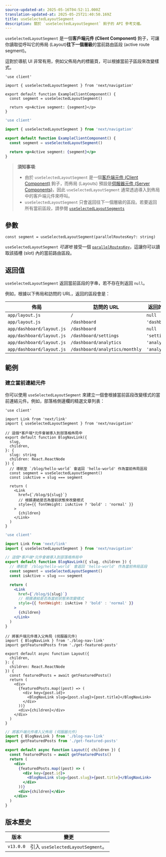 ```yaml
---
source-updated-at: 2025-05-16T04:52:11.000Z
translation-updated-at: 2025-05-25T21:40:50.169Z
title: useSelectedLayoutSegment
description: 關於 `useSelectedLayoutSegment` 鉤子的 API 參考文檔。
---
```


`useSelectedLayoutSegment` 是一個**客戶端元件 (Client Component)** 鉤子，可讓你讀取從呼叫它的佈局 (Layout)**往下一個層級**的當前路由區段 (active route segment)。

這對於導航 UI 非常有用，例如父佈局內的標籤頁，可以根據當前子區段來改變樣式。

```tsx filename="app/example-client-component.tsx" switcher
'use client'

import { useSelectedLayoutSegment } from 'next/navigation'

export default function ExampleClientComponent() {
  const segment = useSelectedLayoutSegment()

  return <p>Active segment: {segment}</p>
}
```

```jsx filename="app/example-client-component.js" switcher
'use client'

import { useSelectedLayoutSegment } from 'next/navigation'

export default function ExampleClientComponent() {
  const segment = useSelectedLayoutSegment()

  return <p>Active segment: {segment}</p>
}
```

> **須知事項**:
>
> - 由於 `useSelectedLayoutSegment` 是一個[客戶端元件 (Client Component)](/docs/app/building-your-application/rendering/client-components) 鉤子，而佈局 (Layouts) 預設是[伺服器元件 (Server Components)](/docs/app/building-your-application/rendering/server-components)，因此 `useSelectedLayoutSegment` 通常透過導入到佈局中的客戶端元件來呼叫。
> - `useSelectedLayoutSegment` 只會返回往下一個層級的區段。若要返回所有當前區段，請參閱 [`useSelectedLayoutSegments`](/docs/app/api-reference/functions/use-selected-layout-segments)

## 參數

```tsx
const segment = useSelectedLayoutSegment(parallelRoutesKey?: string)
```

`useSelectedLayoutSegment` _可選地_ 接受一個 [`parallelRoutesKey`](/docs/app/building-your-application/routing/parallel-routes#useselectedlayoutsegments)，這讓你可以讀取該插槽 (slot) 內的當前路由區段。

## 返回值

`useSelectedLayoutSegment` 返回當前區段的字串，若不存在則返回 `null`。

例如，根據以下佈局和訪問的 URL，返回的區段會是：

| 佈局                    | 訪問的 URL                    | 返回的區段 |
| ------------------------- | ------------------------------ | ---------------- |
| `app/layout.js`           | `/`                            | `null`           |
| `app/layout.js`           | `/dashboard`                   | `'dashboard'`    |
| `app/dashboard/layout.js` | `/dashboard`                   | `null`           |
| `app/dashboard/layout.js` | `/dashboard/settings`          | `'settings'`     |
| `app/dashboard/layout.js` | `/dashboard/analytics`         | `'analytics'`    |
| `app/dashboard/layout.js` | `/dashboard/analytics/monthly` | `'analytics'`    |

## 範例

### 建立當前連結元件

你可以使用 `useSelectedLayoutSegment` 來建立一個會根據當前區段改變樣式的當前連結元件。例如，部落格側邊欄的精選文章列表：

```tsx filename="app/blog/blog-nav-link.tsx" switcher
'use client'

import Link from 'next/link'
import { useSelectedLayoutSegment } from 'next/navigation'

// 這個*客戶端*元件會被導入到部落格佈局中
export default function BlogNavLink({
  slug,
  children,
}: {
  slug: string
  children: React.ReactNode
}) {
  // 導航至 `/blog/hello-world` 會返回 'hello-world' 作為當前佈局區段
  const segment = useSelectedLayoutSegment()
  const isActive = slug === segment

  return (
    <Link
      href={`/blog/${slug}`}
      // 根據連結是否為當前狀態來改變樣式
      style={{ fontWeight: isActive ? 'bold' : 'normal' }}
    >
      {children}
    </Link>
  )
}
```

```jsx filename="app/blog/blog-nav-link.js" switcher
'use client'

import Link from 'next/link'
import { useSelectedLayoutSegment } from 'next/navigation'

// 這個*客戶端*元件會被導入到部落格佈局中
export default function BlogNavLink({ slug, children }) {
  // 導航至 `/blog/hello-world` 會返回 'hello-world' 作為當前佈局區段
  const segment = useSelectedLayoutSegment()
  const isActive = slug === segment

  return (
    <Link
      href={`/blog/${slug}`}
      // 根據連結是否為當前狀態來改變樣式
      style={{ fontWeight: isActive ? 'bold' : 'normal' }}
    >
      {children}
    </Link>
  )
}
```

```tsx filename="app/blog/layout.tsx" switcher
// 將客戶端元件導入父佈局 (伺服器元件)
import { BlogNavLink } from './blog-nav-link'
import getFeaturedPosts from './get-featured-posts'

export default async function Layout({
  children,
}: {
  children: React.ReactNode
}) {
  const featuredPosts = await getFeaturedPosts()
  return (
    <div>
      {featuredPosts.map((post) => (
        <div key={post.id}>
          <BlogNavLink slug={post.slug}>{post.title}</BlogNavLink>
        </div>
      ))}
      <div>{children}</div>
    </div>
  )
}
```

```jsx filename="app/blog/layout.js" switcher
// 將客戶端元件導入父佈局 (伺服器元件)
import { BlogNavLink } from './blog-nav-link'
import getFeaturedPosts from './get-featured-posts'

export default async function Layout({ children }) {
  const featuredPosts = await getFeaturedPosts()
  return (
    <div>
      {featuredPosts.map((post) => (
        <div key={post.id}>
          <BlogNavLink slug={post.slug}>{post.title}</BlogNavLink>
        </div>
      ))}
      <div>{children}</div>
    </div>
  )
}
```

## 版本歷史

| 版本   | 變更                                |
| --------- | -------------------------------------- |
| `v13.0.0` | 引入 `useSelectedLayoutSegment`。 |